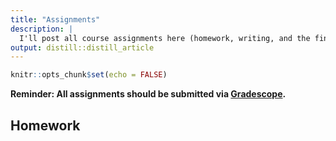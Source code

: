 ```yaml
---
title: "Assignments"
description: |
  I'll post all course assignments here (homework, writing, and the final project).
output: distill::distill_article
---
```


```r
knitr::opts_chunk$set(echo = FALSE)
```

**Reminder: All assignments should be submitted via [Gradescope](https://www.gradescope.com/courses/303230).**

## Homework





